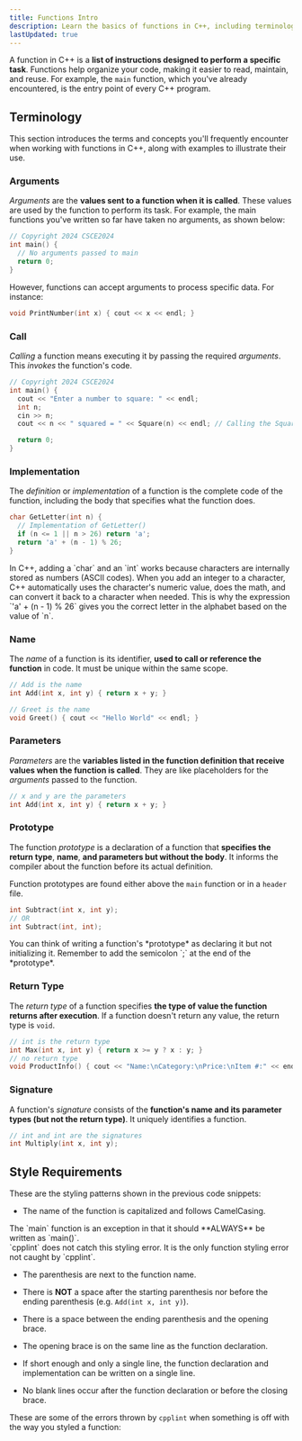 ```yaml
---
title: Functions Intro
description: Learn the basics of functions in C++, including terminology, and the Google styling requirements for CSCE240.
lastUpdated: true
---
```


A function in C++ is a **list of instructions designed to perform a 
specific task**. Functions help organize your code, making it easier 
to read, maintain, and reuse. For example, the `main` function, which 
you've already encountered, is the entry point of every C++ program.

## Terminology

This section introduces the terms and concepts you'll frequently encounter 
when working with functions in C++, along with examples to illustrate their use.

### Arguments

*Arguments* are the **values sent to a function when it is called**. These 
values are used by the function to perform its task. For example, the 
main functions you've written so far have taken no arguments, as shown below:

```cpp title="driver.cc" 
// Copyright 2024 CSCE2024
int main() {
  // No arguments passed to main
  return 0;
}
```

However, functions can accept arguments to process specific data. For instance:

```cpp showLineNumbers=false
void PrintNumber(int x) { cout << x << endl; }
```

### Call

*Calling* a function means executing it by passing the required *arguments*. This *invokes* the function's code.

```cpp
// Copyright 2024 CSCE2024
int main() {
  cout << "Enter a number to square: " << endl;
  int n;
  cin >> n;
  cout << n << " squared = " << Square(n) << endl; // Calling the Square function

  return 0;
}
```

### Implementation

The *definition* or *implementation* of a function is the complete code of the function, 
including the body that specifies what the function does.

```cpp
char GetLetter(int n) {
  // Implementation of GetLetter()
  if (n <= 1 || n > 26) return 'a';
  return 'a' + (n - 1) % 26;
}
```


<Aside>
In C++, adding a `char` and an `int` works because characters are internally stored as numbers (ASCII codes). 
When you add an integer to a character, C++ automatically uses the character's numeric value, does the 
math, and can convert it back to a character when needed. This is why the expression `'a' + (n - 1) % 26` 
gives you the correct letter in the alphabet based on the value of `n`.
</Aside>

### Name

The *name* of a function is its identifier, **used to call or reference the function**
in code. It must be unique within the same scope.

```cpp showLineNumbers=false
// Add is the name
int Add(int x, int y) { return x + y; }

// Greet is the name
void Greet() { cout << "Hello World" << endl; }
```

### Parameters

*Parameters* are the **variables listed in the function definition that receive values 
when the function is called**. They are like placeholders for the *arguments* passed to the function.

```cpp showLineNumbers=false
// x and y are the parameters
int Add(int x, int y) { return x + y; }
```

### Prototype

The function *prototype* is a declaration of a function that **specifies the return type**, **name**, 
**and parameters but without the body**. It informs the compiler about the function before its actual definition.

Function prototypes are found either above the `main` function or in a `header` file.

```cpp showLineNumbers=false
int Subtract(int x, int y);
// OR
int Subtract(int, int);
```

<Aside>
You can think of writing a function's *prototype* as declaring it but not initializing it. 
Remember to add the semicolon `;` at the end of the *prototype*.
</Aside>

### Return Type

The *return type* of a function specifies **the type of value the function returns after execution**. 
If a function doesn't return any value, the return type is `void`.

```cpp showLineNumbers=false
// int is the return type
int Max(int x, int y) { return x >= y ? x : y; }
// no return type
void ProductInfo() { cout << "Name:\nCategory:\nPrice:\nItem #:" << endl; }
```

### Signature

A function's *signature* consists of the **function's name and its parameter types 
(but not the return type)**. It uniquely identifies a function.

```cpp showLineNumbers=false
// int and int are the signatures
int Multiply(int x, int y);
```

## Style Requirements

These are the styling patterns shown in the previous code snippets:

- The name of the function is capitalized and follows CamelCasing.

<Aside>The `main` function is an exception in that it should **ALWAYS** be written as `main()`.</Aside>

<Aside type="danger">`cpplint` does not catch this styling error. It is the only function styling error not caught by `cpplint`.</Aside>

- The parenthesis are next to the function name.

- There is **NOT** a space after the starting parenthesis nor before the ending parenthesis (e.g. `Add(int x, int y)`).

- There is a space between the ending parenthesis and the opening brace.

- The opening brace is on the same line as the function declaration.

- If short enough and only a single line, the function declaration and implementation can be written on a single line.

- No blank lines occur after the function declaration or before the closing brace.


These are some of the errors thrown by `cpplint` when something is off with the way you styled a function: 

<Code lang="shell" code={errors.functionError} />